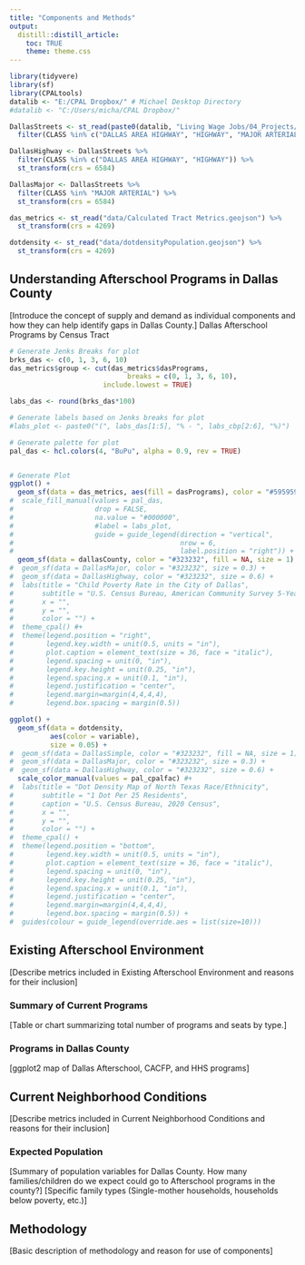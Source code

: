 ```yaml
---
title: "Components and Methods"
output:
  distill::distill_article:
    toc: TRUE
    theme: theme.css
---
```

```r
library(tidyvere)
library(sf)
library(CPALtools)
datalib <- "E:/CPAL Dropbox/" # Michael Desktop Directory
#datalib <- "C:/Users/micha/CPAL Dropbox/"

DallasStreets <- st_read(paste0(datalib, "Living Wage Jobs/04_Projects/Housing Audit/Data/Housing Audit Current State.gpkg"), layer = "City of Dallas Streets") %>%
  filter(CLASS %in% c("DALLAS AREA HIGHWAY", "HIGHWAY", "MAJOR ARTERIAL"))

DallasHighway <- DallasStreets %>%
  filter(CLASS %in% c("DALLAS AREA HIGHWAY", "HIGHWAY")) %>%
  st_transform(crs = 6584)

DallasMajor <- DallasStreets %>%
  filter(CLASS %in% "MAJOR ARTERIAL") %>%
  st_transform(crs = 6584)

das_metrics <- st_read("data/Calculated Tract Metrics.geojson") %>%
  st_transform(crs = 4269)

dotdensity <- st_read("data/dotdensityPopulation.geojson") %>%
  st_transform(crs = 4269)

```
## Understanding Afterschool Programs in Dallas County
[Introduce the concept of supply and demand as individual components and how they can help identify gaps in Dallas County.]
Dallas Afterschool Programs by Census Tract
```r
# Generate Jenks Breaks for plot
brks_das <- c(0, 1, 3, 6, 10)
das_metrics$group <- cut(das_metrics$dasPrograms,
                             breaks = c(0, 1, 3, 6, 10),
                       include.lowest = TRUE)

labs_das <- round(brks_das*100)

# Generate labels based on Jenks breaks for plot
#labs_plot <- paste0("(", labs_das[1:5], "% - ", labs_cbp[2:6], "%)")

# Generate palette for plot
pal_das <- hcl.colors(4, "BuPu", alpha = 0.9, rev = TRUE)


# Generate Plot
ggplot() +
  geom_sf(data = das_metrics, aes(fill = dasPrograms), color = "#595959") +
#  scale_fill_manual(values = pal_das,
#                    drop = FALSE,
#                    na.value = "#000000",
#                    #label = labs_plot,
#                    guide = guide_legend(direction = "vertical",
#                                         nrow = 6,
#                                         label.position = "right")) +
  geom_sf(data = dallasCounty, color = "#323232", fill = NA, size = 1) #+
#  geom_sf(data = DallasMajor, color = "#323232", size = 0.3) +
#  geom_sf(data = DallasHighway, color = "#323232", size = 0.6) +
#  labs(title = "Child Poverty Rate in the City of Dallas",
#       subtitle = "U.S. Census Bureau, American Community Survey 5-Year Estimates 2020",
#       x = "",
#       y = "",
#       color = "") +
#  theme_cpal() #+
#  theme(legend.position = "right",
#        legend.key.width = unit(0.5, units = "in"),
#        plot.caption = element_text(size = 36, face = "italic"),
#        legend.spacing = unit(0, "in"), 
#        legend.key.height = unit(0.25, "in"), 
#        legend.spacing.x = unit(0.1, "in"), 
#        legend.justification = "center",
#        legend.margin=margin(4,4,4,4),
#        legend.box.spacing = margin(0.5))

```

```r
ggplot() +
  geom_sf(data = dotdensity,
          aes(color = variable),
          size = 0.05) +
#  geom_sf(data = DallasSimple, color = "#323232", fill = NA, size = 1) +
#  geom_sf(data = DallasMajor, color = "#323232", size = 0.3) +
#  geom_sf(data = DallasHighway, color = "#323232", size = 0.6) +
  scale_color_manual(values = pal_cpalfac) #+
#  labs(title = "Dot Density Map of North Texas Race/Ethnicity",
#       subtitle = "1 Dot Per 25 Residents",
#       caption = "U.S. Census Bureau, 2020 Census",
#       x = "",
#       y = "",
#       color = "") +
#  theme_cpal() +
#  theme(legend.position = "bottom",
#        legend.key.width = unit(0.5, units = "in"),
#        plot.caption = element_text(size = 36, face = "italic"),
#        legend.spacing = unit(0, "in"), 
#        legend.key.height = unit(0.25, "in"), 
#        legend.spacing.x = unit(0.1, "in"), 
#        legend.justification = "center",
#        legend.margin=margin(4,4,4,4),
#        legend.box.spacing = margin(0.5)) +
#  guides(colour = guide_legend(override.aes = list(size=10)))

```
## Existing Afterschool Environment

[Describe metrics included in Existing Afterschool Environment and reasons for their inclusion]

### Summary of Current Programs

[Table or chart summarizing total number of programs and seats by type.]

### Programs in Dallas County

[ggplot2 map of Dallas Afterschool, CACFP, and HHS programs]

## Current Neighborhood Conditions

[Describe metrics included in Current Neighborhood Conditions and reasons for their inclusion]

### Expected Population

[Summary of population variables for Dallas County. How many families/children do we expect could go to Afterschool programs in the county?]
[Specific family types (Single-mother households, households below poverty, etc.)]

## Methodology 

[Basic description of methodology and reason for use of components]
